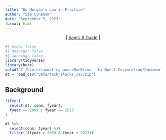 ```yaml
---
title: "De Morgan's Law in Practice"
author: "Sam Cynamon"
date: "September 5, 2023"
format: html
---
```

<center> \| [Sam's R Guide](https://cynamons.github.io/maRker/dir.html) | </center>

```r
#| echo: false
#| message: false
#| warning: false
library(tidyverse)
library(here)
setwd("C:/Users/samuel.cynamon/OneDrive - LinQuest Corporation/Documents/MSDA/2023/DA6233/DA6233-2023")
dt = read_csv("Data/tech_stocks_csv.zip")

```

## Background

```r
filter(
  select(dt, conm, fyear),
  fyear == 2009 | fyear == 2023 
)
```

```r
dt %>% 
  select(conm, fyear) %>% 
  filter(!(fyear > 2009 & fyear < 2023))
```

